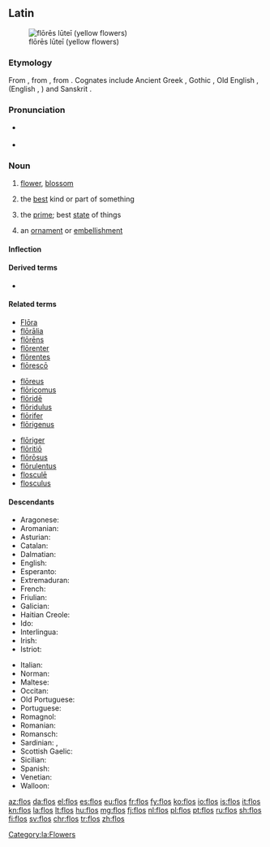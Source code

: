 ==Latin==
[[Image:Gagea probably bohemica seglea.JPG|thumb|flōrēs lūteī (yellow flowers)]]
===Etymology===
From {{etyl|itc-pro|la}} {{m|itc-pro|*flōs}}, from {{etyl|ine-pro|la}} {{m|ine-pro|*bʰleh₃-||flower, blossom}}, from {{m|ine-pro|*bʰel-||to bloom}}.  Cognates include Ancient Greek {{m|grc|φύλλον}}, Gothic {{term|sc=Goth|𐌱𐌻𐍉𐌼𐌰|lang=got}}, Old English {{m|ang|blōstm}}, {{term|blæd||leaf|lang=ang}} (English {{term|blossom|lang=en}}, {{term|blade|lang=en}}) and Sanskrit {{m|sa|फुलम्}}.

===Pronunciation===
* {{a|Classical}} {{IPA|/floːs/|lang=la}}
* {{audio|la-cls-flos.ogg|Audio (Classical)|lang=la}}

===Noun===
{{la-noun|flōs|floris|flōris|m|third}}

# [[flower]], [[blossom]]
# {{context|figuratively|lang=la}} the [[best]] kind or part of something
# {{context|figuratively|lang=la}} the [[prime]]; best [[state]] of things
# {{context|figuratively|lang=la}} an [[ornament]] or [[embellishment]]

====Inflection====
{{la-decl-3rd|flōs|flōr}}

====Derived terms====
* {{l|la|flōreō}}

====Related terms====
{{top3}}
* [[Flora#Latin|Flōra]]
* [[floralia|flōrālia]]
* [[florens|flōrēns]]
* [[florenter|flōrenter]]
* [[florentes|flōrentes]]
* [[floresco|flōrescō]]
{{mid3}}
* [[floreus|flōreus]]
* [[floricomus|flōricomus]]
* [[floride#Latin|flōridē]]
* [[floridulus|flōridulus]]
* [[florifer|flōrifer]]
* [[florigenus|flōrigenus]]
{{mid3}}
* [[floriger|flōriger]]
* [[floritio|flōritiō]]
* [[florosus|flōrōsus]]
* [[florulentus|flōrulentus]]
* [[floscule|flosculē]]
* [[flosculus]]
{{bottom}}

====Descendants====
{{top2}}
* Aragonese: {{l|an|flor}}
* Aromanian: {{l|rup|floare}}
* Asturian: {{l|ast|flor}}
* Catalan: {{l|ca|flor}}
* Dalmatian: {{l|dlm|fiaur}}
* English: {{l|en|flower}}
* Esperanto: {{l|eo|floro}}
* Extremaduran: {{l|ext|frol}}
* French: {{l|fr|fleur}}
* Friulian: {{l|fur|flôr}}
* Galician: {{l|gl|flor}}
* Haitian Creole: {{l|ht|flè}}
* Ido: {{l|io|floro}}
* Interlingua: {{l|ia|flor}}
* Irish: {{l|ga|plúr}}
* Istriot: {{l|ist|fiuri}}
{{mid2}}
* Italian: {{l|it|fiore}}
* Norman: {{l|nrf|flieur}}
* Maltese: {{l|mt|fjura}}
* Occitan: {{l|oc|hlor}}
* Old Portuguese: {{l|roa-opt|fror}}
* Portuguese: {{l|pt|flor}}
* Romagnol: {{l|rgn|fjór}}
* Romanian: {{l|ro|floare}}
* Romansch: {{l|rm|flur}}
* Sardinian: {{l|sro|fiòre}}, {{l|sro|flore}}
* Scottish Gaelic: {{l|gd|flùr}}
* Sicilian: {{l|scn|ciuri}}
* Spanish: {{l|es|flor}}
* Venetian: {{l|vec|fior}}
* Walloon: {{l|wa|fleur}}
{{bottom}}

[[Category:la:Flowers]]

[[az:flos]]
[[da:flos]]
[[el:flos]]
[[es:flos]]
[[eu:flos]]
[[fr:flos]]
[[fy:flos]]
[[ko:flos]]
[[io:flos]]
[[is:flos]]
[[it:flos]]
[[kn:flos]]
[[la:flos]]
[[lt:flos]]
[[hu:flos]]
[[mg:flos]]
[[fj:flos]]
[[nl:flos]]
[[pl:flos]]
[[pt:flos]]
[[ru:flos]]
[[sh:flos]]
[[fi:flos]]
[[sv:flos]]
[[chr:flos]]
[[tr:flos]]
[[zh:flos]]
